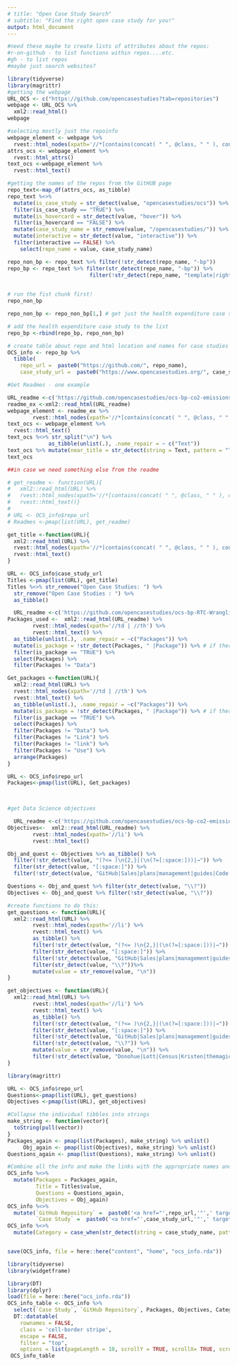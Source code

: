 ```yaml
---
# title: "Open Case Study Search"
# subtitle: "Find the right open case study for you!"
output: html_document
---
```


```r
#need these maybe to create lists of attributes about the repos:
#r-on-github - to list functions within repos....etc.
#gh - to list repos
#maybe just search websites?

```


```r
library(tidyverse)
library(magrittr)
#getting the webpage
URL_OCS <- c("https://github.com/opencasestudies?tab=repositories")
webpage <- URL_OCS %>%
  xml2::read_html() 
webpage

#selecting mostly just the repoinfo
webpage_element <- webpage %>%
  rvest::html_nodes(xpath='//*[contains(concat( " ", @class, " " ), concat( " ", "d-inline-block", " " ))]')
attrs_ocs <- webpage_element %>%
  rvest::html_attrs()
text_ocs <-webpage_element %>%
  rvest::html_text()

#getting the names of the repos from the GitHUB page
repo_text<-map_df(attrs_ocs, as_tibble) 
repo_text %<>% 
  mutate(is_case_study = str_detect(value, "opencasestudies/ocs")) %>%
  filter(is_case_study == "TRUE") %>%
  mutate(is_hovercard = str_detect(value, "hover")) %>%
  filter(is_hovercard == "FALSE") %>%
  mutate(case_study_name = str_remove(value, "/opencasestudies/")) %>%
  mutate(interactive = str_detect(value, "interactive")) %>%
  filter(interactive == FALSE) %>%
    select(repo_name = value, case_study_name)

repo_non_bp <- repo_text %>% filter(!str_detect(repo_name, "-bp"))
repo_bp <- repo_text %>% filter(str_detect(repo_name, "-bp")) %>%
                          filter(!str_detect(repo_name, "template|right-to-carry|flex"))
  

# run the fist chunk first!
repo_non_bp

repo_non_bp <- repo_non_bp[1,] # get just the health expenditure case study for now

# add the health expenditure case study to the list
repo_bp <-rbind(repo_bp, repo_non_bp)
```


```r
# create table about repo and html location and names for case studies
OCS_info <- repo_bp %>%
  tibble(
    repo_url =  paste0("https://github.com/", repo_name), 
    case_study_url =  paste0("https://www.opencasestudies.org/", case_study_name))
```


```r
#Get Readmes - one example

URL_readme <-c('https://github.com/opencasestudies/ocs-bp-co2-emissions')
readme_ex <-xml2::read_html(URL_readme)
webpage_element <- readme_ex %>%
        rvest::html_nodes(xpath='//*[contains(concat( " ", @class, " " ), concat( " ", "container-lg", " " ))]')
text_ocs <- webpage_element %>%
  rvest::html_text()
text_ocs %<>% str_split("\n") %>%
             as_tibble(unlist(.), .name_repair = ~ c("Text"))
text_ocs %>% mutate(near_title = str_detect(string = Text, pattern = "Title"))
text_ocs
```


```r
##in case we need something else from the readme

# get_readme <- function(URL){
#   xml2::read_html(URL) %>%
#   rvest::html_nodes(xpath='//*[contains(concat( " ", @class, " " ), concat( " ", "container-lg", " " ))]') %>%
#   rvest::html_text()}
# 
# URL <- OCS_info$repo_url
# Readmes <-pmap(list(URL), get_readme)

```

```r
get_title <-function(URL){
  xml2::read_html(URL) %>%
  rvest::html_nodes(xpath='//*[contains(concat( " ", @class, " " ), concat( " ", "toc-ignore", " " ))]') %>%
  rvest::html_text()
}

URL <- OCS_info$case_study_url
Titles <-pmap(list(URL), get_title)
Titles %<>% str_remove("Open Case Studies: ") %>%
  str_remove("Open Case Studies : ") %>%
  as_tibble()


```

```r

  URL_readme <-c('https://github.com/opencasestudies/ocs-bp-RTC-Wrangling')
Packages_used <-  xml2::read_html(URL_readme) %>%
        rvest::html_nodes(xpath='//td | //th') %>%
        rvest::html_text() %>%
  as_tibble(unlist(.), .name_repair = ~c("Packages")) %>%
  mutate(is_package = !str_detect(Packages, " |Package")) %>% # if there is a space or the word package = FALSE
  filter(is_package == "TRUE") %>%
  select(Packages) %>%
  filter(Packages != "Data")

Get_packages <-function(URL){
  xml2::read_html(URL) %>%
  rvest::html_nodes(xpath='//td | //th') %>%
  rvest::html_text() %>%
  as_tibble(unlist(.), .name_repair = ~c("Packages")) %>%
  mutate(is_package = !str_detect(Packages, " |Package")) %>% # if there is a space or the word package = FALSE
  filter(is_package == "TRUE") %>%
  select(Packages) %>%
  filter(Packages != "Data") %>%
  filter(Packages != "Link") %>%
  filter(Packages != "link") %>%
  filter(Packages != "Use") %>% 
  arrange(Packages)
}

URL <- OCS_info$repo_url
Packages<-pmap(list(URL), Get_packages)

  
```

```r
#get Data Science objectives

  URL_readme <-c('https://github.com/opencasestudies/ocs-bp-co2-emissions')
Objectives<-  xml2::read_html(URL_readme) %>%
        rvest::html_nodes(xpath='//li') %>%
        rvest::html_text()

Obj_and_quest <- Objectives %>% as_tibble() %>%
  filter(!str_detect(value, "(?<= )\n{2,}|(\n(?=[:space:]))|→")) %>%
  filter(str_detect(value, "[:space:]")) %>%
  filter(!str_detect(value, "GitHub|Sales|plans|management|guides|Code review|forum|Lab"))

Questions <- Obj_and_quest %>% filter(str_detect(value, "\\?"))
Objectives <- Obj_and_quest %>% filter(!str_detect(value, "\\?"))

#create functions to do this:
get_questions <- function(URL){
  xml2::read_html(URL) %>%
        rvest::html_nodes(xpath='//li') %>%
        rvest::html_text() %>%
        as_tibble() %>%
        filter(!str_detect(value, "(?<= )\n{2,}|(\n(?=[:space:]))|→")) %>%
        filter(str_detect(value, "[:space:]")) %>%
        filter(!str_detect(value, "GitHub|Sales|plans|management|guides|Code review|forum|Lab"))%>%
        filter(str_detect(value, "\\?"))%>%
        mutate(value = str_remove(value, "\n"))
}

get_objectives <- function(URL){
  xml2::read_html(URL) %>%
        rvest::html_nodes(xpath='//li') %>%
        rvest::html_text() %>%
        as_tibble() %>%
        filter(!str_detect(value, "(?<= )\n{2,}|(\n(?=[:space:]))|→")) %>%
        filter(str_detect(value, "[:space:]")) %>%
        filter(!str_detect(value, "GitHub|Sales|plans|management|guides|Code review|forum|Lab"))%>%
        filter(!str_detect(value, "\\?")) %>%
        mutate(value = str_remove(value, "\n")) %>%
        filter(!str_detect(value, "Donohue|Lott|Census|Kristen|themagick|compositionsfor|Bureau|A |guide|discussion|Greatvideo|More examples|consciousness|erratic|bluish|limp|snore|clammy|purplish|modifythese|acrossyears|unable to talk|Anexplanation|Alist|cheatsheets|Acourse|http|Health Insurance|Health Care"))
}
```

```r

library(magrittr)

URL <- OCS_info$repo_url
Questions<-pmap(list(URL), get_questions)
Objectives <-pmap(list(URL), get_objectives)

#Collapse the individual tibbles into strings
make_string <- function(vector){
  toString(pull(vector))
}
Packages_again <- pmap(list(Packages), make_string) %>% unlist()
     Obj_again <- pmap(list(Objectives), make_string) %>% unlist()
Questions_again <- pmap(list(Questions), make_string) %>% unlist()

#Combine all the info and make the links with the appropriate names and open in a new tab (target="_blank")
OCS_info %<>%
  mutate(Packages = Packages_again,
         Title = Titles$value,
         Questions = Questions_again,
         Objectives = Obj_again)
OCS_info %<>%
  mutate(`GitHub Repository` =  paste0('<a href="',repo_url,'"',' target="_blank"','>',repo_name,"</a>"),
         `Case Study` =  paste0('<a href="',case_study_url,'"',' target="_blank"','>',Title,"</a>"))
OCS_info %<>% 
  mutate(Category = case_when(str_detect(string = case_study_name, pattern = "bp") ~ 'Bloomberg American Health Initiative <img src="https://opencasestudies.github.io/img/icon-bahi.png" height="52"> </img>', TRUE ~ 'General <img src="https://opencasestudies.github.io/img/icon.png" height="52"> </img>' ))


save(OCS_info, file = here::here("content", "home", "ocs_info.rda"))

```


```r
library(tidyverse)
library(widgetframe)
```


```r
library(DT)
library(dplyr)
load(file = here::here("ocs_info.rda"))
OCS_info_table <- OCS_info %>% 
  select(`Case Study`, `GitHub Repository`, Packages, Objectives, Category)%>%
  DT::datatable(
    rownames = FALSE,
    class = 'cell-border stripe',
    escape = FALSE,
    filter = "top",
    options = list(pageLength = 10, scrollY = TRUE, scrollX= TRUE, scrollCollapse = TRUE), extensions = list("Scroller"))
 OCS_info_table
```


